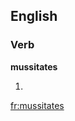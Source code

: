 ==English==

===Verb===
'''mussitates'''

# {{third-person singular of|[[mussitate]]}}

[[fr:mussitates]]